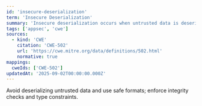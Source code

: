 ```yaml
---
id: 'insecure-deserialization'
term: 'Insecure Deserialization'
summary: 'Insecure deserialization occurs when untrusted data is deserialized, enabling code execution or logic manipulation.'
tags: ['appsec', 'cwe']
sources:
  - kind: 'CWE'
    citation: 'CWE-502'
    url: 'https://cwe.mitre.org/data/definitions/502.html'
    normative: true
mappings:
  cweIds: ['CWE-502']
updatedAt: '2025-09-02T00:00:00.000Z'
---
```

Avoid deserializing untrusted data and use safe formats; enforce integrity checks and type constraints.
